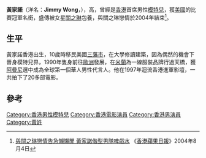 '''黃家諾'''（洋名：'''Jimmy Wong'''，{{bd|1969年|3月6日}}），高{{convert|6|ft|0|in|cm}}，曾經是[[香港|香港]]首席男性[[模特兒|模特兒]]，獲[[美國|美國]]{{link-en|福特模特兒公司|Ford Models}}的比賽冠軍名銜，盛傳被女星[[關之琳|關之琳]]包養，與關之琳戀情於2004年結束<ref>[http://hk.apple.nextmedia.com/entertainment/art/20040804/4216690 與關之琳戀情告急懶懶閒 黃家諾偕型男隊啤戲水] 《[[香港蘋果日報|香港蘋果日報]]》2004年8月4日</ref>。

==生平==
黃家諾香港出生，10歲時移民美國[[三藩市|三藩市]]，在大學修讀建築，因為偶然的機會下晉身模特兒界，1990年隻身前往[[歐洲|歐洲]]發展，在[[米蘭|米蘭]]為一線服裝品牌行過天橋，獲[[阿曼尼|阿曼尼]]選中成為全球第一個華人男性代言人。他在1997年迴流香港進軍影壇，一共拍下了20多部電影。

==參考==
{{reflist}}

[[Category:香港男性模特兒|Category:香港男性模特兒]]
[[Category:香港電影演員|Category:香港電影演員]]
[[Category:香港男演員|Category:香港男演員]]
[[Category:黃姓|Category:黃姓]]
